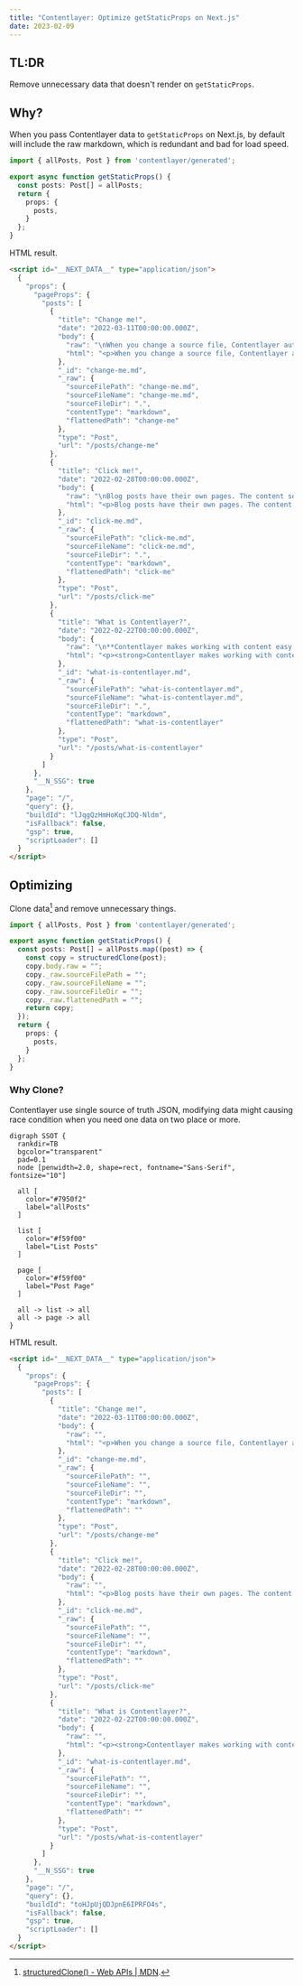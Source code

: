 ```yaml
---
title: "Contentlayer: Optimize getStaticProps on Next.js"
date: 2023-02-09
---
```


## TL:DR

Remove unnecessary data that doesn't render on `getStaticProps`.

## Why?

When you pass Contentlayer data to `getStaticProps` on Next.js, by default will include the raw markdown, which is redundant and bad for load speed.

```typescript
import { allPosts, Post } from 'contentlayer/generated';

export async function getStaticProps() {
  const posts: Post[] = allPosts;
  return {
    props: {
      posts,
    }
  };
}
```

HTML result.

```html
<script id="__NEXT_DATA__" type="application/json">
  {
    "props": {
      "pageProps": {
        "posts": [
          {
            "title": "Change me!",
            "date": "2022-03-11T00:00:00.000Z",
            "body": {
              "raw": "\nWhen you change a source file, Contentlayer automatically updates the content cache, which prompts Next.js to reload the content on screen.\n",
              "html": "<p>When you change a source file, Contentlayer automatically updates the content cache, which prompts Next.js to reload the content on screen.</p>"
            },
            "_id": "change-me.md",
            "_raw": {
              "sourceFilePath": "change-me.md",
              "sourceFileName": "change-me.md",
              "sourceFileDir": ".",
              "contentType": "markdown",
              "flattenedPath": "change-me"
            },
            "type": "Post",
            "url": "/posts/change-me"
          },
          {
            "title": "Click me!",
            "date": "2022-02-28T00:00:00.000Z",
            "body": {
              "raw": "\nBlog posts have their own pages. The content source is a markdown file, parsed to HTML by Contentlayer.\n",
              "html": "<p>Blog posts have their own pages. The content source is a markdown file, parsed to HTML by Contentlayer.</p>"
            },
            "_id": "click-me.md",
            "_raw": {
              "sourceFilePath": "click-me.md",
              "sourceFileName": "click-me.md",
              "sourceFileDir": ".",
              "contentType": "markdown",
              "flattenedPath": "click-me"
            },
            "type": "Post",
            "url": "/posts/click-me"
          },
          {
            "title": "What is Contentlayer?",
            "date": "2022-02-22T00:00:00.000Z",
            "body": {
              "raw": "\n**Contentlayer makes working with content easy.** It is a content preprocessor that validates and transforms your content into type-safe JSON you can easily import into your application.\n",
              "html": "<p><strong>Contentlayer makes working with content easy.</strong> It is a content preprocessor that validates and transforms your content into type-safe JSON you can easily import into your application.</p>"
            },
            "_id": "what-is-contentlayer.md",
            "_raw": {
              "sourceFilePath": "what-is-contentlayer.md",
              "sourceFileName": "what-is-contentlayer.md",
              "sourceFileDir": ".",
              "contentType": "markdown",
              "flattenedPath": "what-is-contentlayer"
            },
            "type": "Post",
            "url": "/posts/what-is-contentlayer"
          }
        ]
      },
      "__N_SSG": true
    },
    "page": "/",
    "query": {},
    "buildId": "lJqgQzHmHoKqCJDQ-Nldm",
    "isFallback": false,
    "gsp": true,
    "scriptLoader": []
  }
</script>
```

## Optimizing

Clone data[^1] and remove unnecessary things.

[^1]: [structuredClone() - Web APIs | MDN](https://developer.mozilla.org/en-US/docs/Web/API/structuredClone).

```typescript
import { allPosts, Post } from 'contentlayer/generated';

export async function getStaticProps() {
  const posts: Post[] = allPosts.map((post) => {
    const copy = structuredClone(post);
    copy.body.raw = "";
    copy._raw.sourceFilePath = "";
    copy._raw.sourceFileName = "";
    copy._raw.sourceFileDir = "";
    copy._raw.flattenedPath = "";
    return copy;
  });
  return {
    props: {
      posts,
    }
  };
}
```

### Why Clone?

Contentlayer use single source of truth JSON, modifying data might causing race condition when you need one data on two place or more.

```diagram-graphviz layout="dot"
digraph SSOT {
  rankdir=TB
  bgcolor="transparent"
  pad=0.1
  node [penwidth=2.0, shape=rect, fontname="Sans-Serif", fontsize="10"]

  all [
    color="#7950f2"
    label="allPosts"
  ]

  list [
    color="#f59f00"
    label="List Posts"
  ]

  page [
    color="#f59f00"
    label="Post Page"
  ]

  all -> list -> all
  all -> page -> all
}
```

HTML result.

```html
<script id="__NEXT_DATA__" type="application/json">
  {
    "props": {
      "pageProps": {
        "posts": [
          {
            "title": "Change me!",
            "date": "2022-03-11T00:00:00.000Z",
            "body": {
              "raw": "",
              "html": "<p>When you change a source file, Contentlayer automatically updates the content cache, which prompts Next.js to reload the content on screen.</p>"
            },
            "_id": "change-me.md",
            "_raw": {
              "sourceFilePath": "",
              "sourceFileName": "",
              "sourceFileDir": "",
              "contentType": "markdown",
              "flattenedPath": ""
            },
            "type": "Post",
            "url": "/posts/change-me"
          },
          {
            "title": "Click me!",
            "date": "2022-02-28T00:00:00.000Z",
            "body": {
              "raw": "",
              "html": "<p>Blog posts have their own pages. The content source is a markdown file, parsed to HTML by Contentlayer.</p>"
            },
            "_id": "click-me.md",
            "_raw": {
              "sourceFilePath": "",
              "sourceFileName": "",
              "sourceFileDir": "",
              "contentType": "markdown",
              "flattenedPath": ""
            },
            "type": "Post",
            "url": "/posts/click-me"
          },
          {
            "title": "What is Contentlayer?",
            "date": "2022-02-22T00:00:00.000Z",
            "body": {
              "raw": "",
              "html": "<p><strong>Contentlayer makes working with content easy.</strong> It is a content preprocessor that validates and transforms your content into type-safe JSON you can easily import into your application.</p>"
            },
            "_id": "what-is-contentlayer.md",
            "_raw": {
              "sourceFilePath": "",
              "sourceFileName": "",
              "sourceFileDir": "",
              "contentType": "markdown",
              "flattenedPath": ""
            },
            "type": "Post",
            "url": "/posts/what-is-contentlayer"
          }
        ]
      },
      "__N_SSG": true
    },
    "page": "/",
    "query": {},
    "buildId": "toHJpUjQDJpnE6IPRFO4s",
    "isFallback": false,
    "gsp": true,
    "scriptLoader": []
  }
</script>
```
